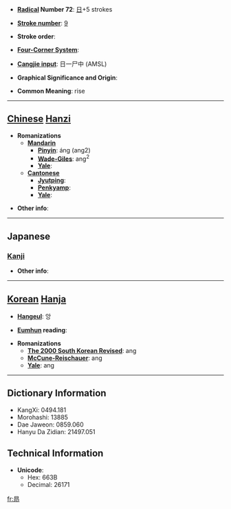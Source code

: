 * '''[[Wiktionary:Chinese radical index| Radical]] Number 72''': [[Wiktionary:Chinese radical index 日|日]]+5 strokes

* '''[[Wiktionary:Chinese total strokes index|Stroke number]]''': [[Wiktionary:Chinese total strokes index 9|9]]

* '''Stroke order''': 

* '''[[Wiktionary:Chinese four corner index|Four-Corner System]]''': 

* '''[[Wiktionary:Chinese Cangjie index|Cangjie input]]''': 日一尸中 (AMSL)

* '''Graphical Significance and Origin''': 

* '''Common Meaning''': rise

----

== [[Chinese]] [[Hanzi]] ==

* '''Romanizations'''
** '''[[Mandarin]]'''
*** '''[[Pinyin]]''': áng (ang2)
*** '''[[Wade-Giles]]''': ang<sup>2</sup>
*** '''[[Yale]]''': 
** '''[[Cantonese]]'''
*** '''[[Jyutping]]''':
*** '''[[Penkyamp]]''': 
*** '''[[Yale]]''': 

* '''Other info''': 

----

==Japanese==
===[[Kanji]]===
{{kanji|on readings=[[こう]] (kō), [[ごう]] (gō)
|kun readings=[[あがる]] (agaru), [[たかい]] (takai)
}}

* '''Other info''':  

----

== [[Korean]] [[Hanja]] ==

* '''[[Hangeul]]''': 앙

* '''[[Eumhun]] reading''': 

* '''Romanizations'''
** '''[[The 2000 South Korean Revised Romanization|The 2000 South Korean Revised]]''': ang
** '''[[McCune-Reischauer]]''': ang
** '''[[Yale]]''': ang

----

== Dictionary Information ==

* KangXi: 0494.181
* Morohashi: 13885
* Dae Jaweon: 0859.060
* Hanyu Da Zidian: 21497.051

== Technical Information ==

* '''Unicode''':
** Hex: 663B
** Decimal: 26171

[[fr:昻]]